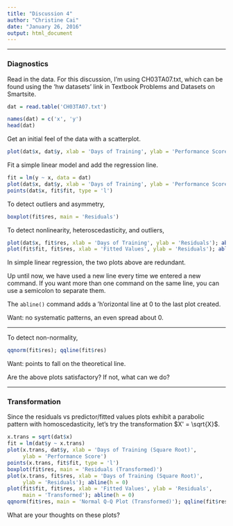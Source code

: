 ---
title: "Discussion 4"
author: "Christine Cai"
date: "January 26, 2016"
output: html_document
---

***

### Diagnostics

Read in the data. For this discussion, I'm using CH03TA07.txt, which can be found using the 'hw datasets' link in Textbook Problems and Datasets on Smartsite.
```{r}
dat = read.table('CH03TA07.txt')

names(dat) = c('x', 'y')
head(dat)
```

Get an initial feel of the data with a scatterplot.
```{r}
plot(dat$x, dat$y, xlab = 'Days of Training', ylab = 'Performance Score')
```

Fit a simple linear model and add the regression line.
```{r}
fit = lm(y ~ x, data = dat)
plot(dat$x, dat$y, xlab = 'Days of Training', ylab = 'Performance Score')
points(dat$x, fit$fit, type = 'l')
```

To detect outliers and asymmetry,
```{r}
boxplot(fit$res, main = 'Residuals')
```

To detect nonlinearity, heteroscedasticity, and outliers,
```{r}
plot(dat$x, fit$res, xlab = 'Days of Training', ylab = 'Residuals'); abline(h = 0)
plot(fit$fit, fit$res, xlab = 'Fitted Values', ylab = 'Residuals'); abline(h = 0)
```

In simple linear regression, the two plots above are redundant.

Up until now, we have used a new line every time we entered a new command. If you want more than one command on the same line, you can use a semicolon to separate them.

The `abline()` command adds a 'h'orizontal line at 0 to the last plot created.

Want: no systematic patterns, an even spread about 0.

***

To detect non-normality,
```{r}
qqnorm(fit$res); qqline(fit$res)
```

Want: points to fall on the theoretical line.

Are the above plots satisfactory? If not, what can we do?

***

### Transformation

Since the residuals vs predictor/fitted values plots exhibit a parabolic pattern with homoscedasticity, let's try the transformation $X' = \sqrt{X}$.
```{r}
x.trans = sqrt(dat$x)
fit = lm(dat$y ~ x.trans)
plot(x.trans, dat$y, xlab = 'Days of Training (Square Root)', 
     ylab = 'Performance Score')
points(x.trans, fit$fit, type = 'l')
boxplot(fit$res, main = 'Residuals (Transformed)')
plot(x.trans, fit$res, xlab = 'Days of Training (Square Root)', 
     ylab = 'Residuals'); abline(h = 0)
plot(fit$fit, fit$res, xlab = 'Fitted Values', ylab = 'Residuals', 
     main = 'Transformed'); abline(h = 0)
qqnorm(fit$res, main = 'Normal Q-Q Plot (Transformed)'); qqline(fit$res)
```

What are your thoughts on these plots?
